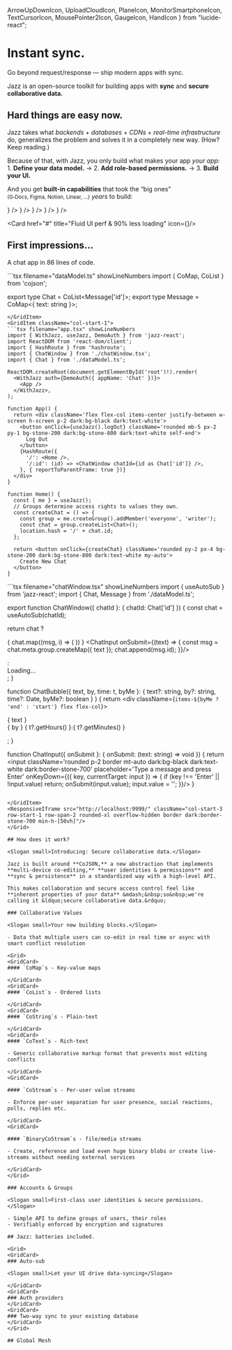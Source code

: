   ArrowUpDownIcon,
  UploadCloudIcon,
  PlaneIcon,
  MonitorSmartphoneIcon,
  TextCursorIcon,
  MousePointer2Icon,
  GaugeIcon,
  HandIcon
} from "lucide-react";

# Instant sync.

<Slogan>Go beyond request/response &mdash; ship modern apps with sync.</Slogan>

Jazz is an open-source toolkit for building apps with **sync** and **secure collaborative data.**

<h2 className="mt-24">Hard things are easy now.</h2>

Jazz takes what *backends* + *databases* + *CDNs* + *real-time infrastructure* do, generalizes the problem and solves it in a completely new way. (How? Keep reading.)

Because of that, with Jazz, you only build what makes your app *your app:*<br/>1. **Define your data model.** -> 2. **Add role-based permissions.** -> 3. **Build your UI.**

And you get **built-in capabilities** that took the &ldquo;big ones&rdquo; <small>(G‑Docs,&nbsp;Figma,&nbsp;Notion,&nbsp;Linear,&nbsp;&hellip;)</small> *years* to build:

<Cards>
<Card href="#" title="Cross-device sync" icon={<MonitorSmartphoneIcon />} />
  <Card
    href="#"
    title="Real-time multiplayer"
    icon={
      <div className="w-6 h-6 flex flex-col">
        <TextCursorIcon
          size="10"
          absoluteStrokeWidth
          className="-scale-x-100 self-start -ml-1"
        />
        <MousePointer2Icon size="15" absoluteStrokeWidth className="-mt-1 -mx-1.5 self-end"/>
        <HandIcon size="15" absoluteStrokeWidth className="-mt-2 -mx-1.5 self-start"/>
      </div>
    }
  />
  <Card href="#" title="Automatic granular data-fetching" icon={<ArrowUpDownIcon />} />
  <Card href="#" title="Cloud persistence & Local storage" icon={<UploadCloudIcon />} />
  <Card
    href="#"
    title="Offline support & sync-when-possible"
    icon={<PlaneIcon />}
  />

  <Card href="#" title="Fluid UI perf & 90% less loading" icon={<GaugeIcon />}/>
</Cards>

## First impressions&hellip;

<Slogan small>A chat app in 86 lines of code.</Slogan>

<Grid>
<GridItem>
```tsx filename="dataModel.ts" showLineNumbers
import { CoMap, CoList } from 'cojson';

export type Chat = CoList<Message['id']>;
export type Message = CoMap<{ text: string }>;
```
</GridItem>
<GridItem className="col-start-1">
```tsx filename="app.tsx" showLineNumbers
import { WithJazz, useJazz, DemoAuth } from 'jazz-react';
import ReactDOM from 'react-dom/client';
import { HashRoute } from 'hashroute';
import { ChatWindow } from './chatWindow.tsx';
import { Chat } from './dataModel.ts';

ReactDOM.createRoot(document.getElementById('root')!).render(
  <WithJazz auth={DemoAuth({ appName: 'Chat' })}>
    <App />
  </WithJazz>,
);

function App() {
  return <div className='flex flex-col items-center justify-between w-screen h-screen p-2 dark:bg-black dark:text-white'>
    <button onClick={useJazz().logOut} className='rounded mb-5 px-2 py-1 bg-stone-200 dark:bg-stone-800 dark:text-white self-end'>
      Log Out
    </button>
    {HashRoute({
      '/': <Home />,
      '/:id': (id) => <ChatWindow chatId={id as Chat['id']} />,
    }, { reportToParentFrame: true })}
  </div>
}

function Home() {
  const { me } = useJazz();
  // Groups determine access rights to values they own.
  const createChat = () => {
    const group = me.createGroup().addMember('everyone', 'writer');
    const chat = group.createList<Chat>();
    location.hash = '/' + chat.id;
  };

  return <button onClick={createChat} className='rounded py-2 px-4 bg-stone-200 dark:bg-stone-800 dark:text-white my-auto'>
    Create New Chat
  </button>
}
````
</GridItem>
<GridItem className="col-start-2 row-start-1 row-span-2">
```tsx filename="chatWindow.tsx" showLineNumbers
import { useAutoSub } from 'jazz-react';
import { Chat, Message } from './dataModel.ts';

export function ChatWindow({ chatId }: { chatId: Chat['id'] }) {
  const chat = useAutoSub(chatId);

  return chat ? <div className='w-full max-w-xl h-full flex flex-col items-stretch'>
    {
      chat.map((msg, i) => (
        <ChatBubble key={msg?.id}
          text={msg?.text}
          by={chat.meta.edits[i].by?.profile?.name}
          byMe={chat.meta.edits[i].by?.isMe}
          time={chat.meta.edits[i].at} />
      ))
    }
    <ChatInput onSubmit={(text) => {
      const msg = chat.meta.group.createMap<Message>({ text });
      chat.append(msg.id);
    }}/>
  </div> : <div>Loading...</div>;
}

function ChatBubble({ text, by, time: t, byMe }:
  { text?: string, by?: string, time?: Date, byMe?: boolean }
) {
  return <div className={`items-${byMe ? 'end' : 'start'} flex flex-col`}>
    <div className='rounded-xl bg-stone-100 dark:bg-stone-700 dark:text-white py-2 px-4 mt-2 min-w-[5rem]'>
      { text }
    </div>
    <div className='text-xs text-neutral-500 ml-2'>
      { by } { t?.getHours() }:{ t?.getMinutes() }
    </div>
  </div>;
}

function ChatInput({ onSubmit }: { onSubmit: (text: string) => void }) {
  return <input className='rounded p-2 border mt-auto dark:bg-black dark:text-white dark:border-stone-700'
    placeholder='Type a message and press Enter'
    onKeyDown={({ key, currentTarget: input }) => {
      if (key !== 'Enter' || !input.value) return;
      onSubmit(input.value);
      input.value = '';
    }}/>
}
````

</GridItem>
<ResponsiveIframe src="http://localhost:9999/" className="col-start-3 row-start-1 row-span-2 rounded-xl overflow-hidden border dark:border-stone-700 min-h-[50vh]"/>
</Grid>

## How does it work?

<Slogan small>Introducing: Secure collaborative data.</Slogan>

Jazz is built around **CoJSON,** a new abstraction that implements **multi-device co-editing,** **user identities & permissions** and **sync & persistence** in a standardized way with a high-level API.

This makes collaboration and secure access control feel like **inherent properties of your data** &mdash;&nbsp;so&nbsp;we're calling it &ldquo;secure collaborative data.&rdquo;

### Collaborative Values

<Slogan small>Your new building blocks.</Slogan>

- Data that multiple users can co-edit in real time or async with smart conflict resolution

<Grid>
<GridCard>
#### `CoMap`s - Key-value maps

</GridCard>
<GridCard>
#### `CoList`s - Ordered lists

</GridCard>
<GridCard>
#### `CoString`s - Plain-text

</GridCard>
<GridCard>
#### `CoText`s - Rich-text

- Generic collaborative markup format that prevents most editing conflicts

</GridCard>
<GridCard>

#### `CoStream`s - Per-user value streams

- Enforce per-user separation for user presence, social reactions, polls, replies etc.

</GridCard>
<GridCard>

#### `BinaryCoStream`s - file/media streams

- Create, reference and load even huge binary blobs or create live-streams without needing external services

</GridCard>
</Grid>

### Accounts & Groups

<Slogan small>First-class user identities & secure permissions.</Slogan>

- Simple API to define groups of users, their roles
- Verifiably enforced by encryption and signatures

## Jazz: batteries included.

<Grid>
<GridCard>
### Auto-sub

<Slogan small>Let your UI drive data-syncing</Slogan>

</GridCard>
<GridCard>
### Auth providers
</GridCard>
<GridCard>
### Two-way sync to your existing database
</GridCard>
</Grid>

## Global Mesh
